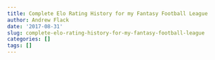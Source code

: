 ```yaml
---
title: Complete Elo Rating History for my Fantasy Football League
author: Andrew Flack
date: '2017-08-31'
slug: complete-elo-rating-history-for-my-fantasy-football-league
categories: []
tags: []
---
```



